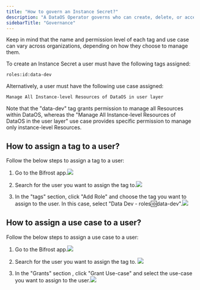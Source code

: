 ```yaml
---
title: "How to govern an Instance Secret?"
description: "A DataOS Operator governs who can create, delete, or access an Instance Secret by assigning specific tags or use cases to the users."
sidebarTitle: "Governance"
---
```


<Tip>
  Keep in mind that the name and permission level of each tag and use case can vary across organizations, depending on how they choose to manage them.
</Tip>

To create an Instance Secret a user must have the following tags assigned:

```bash
roles:id:data-dev                             
```

Alternatively,  a user must have the following use case assigned:

```bash
Manage All Instance-level Resources of DataOS in user layer
```

<Warning>
  Note that the "data-dev" tag grants permission to manage all Resources within DataOS, whereas the "Manage All Instance-level Resources of DataOS in the user layer" use case provides specific permission to manage only instance-level Resources.
</Warning>

## How to assign a tag to a user?

Follow the below steps to assign a tag to a user:

1. Go to the Bifrost app.![](/instance_secret/images/bifrost_homepage.png)

2. Search for the user you want to assign the tag to.![](/instance_secret/images/user_search.png)

3. In the "tags" section, click "Add Role" and choose the tag you want to assign to the user. In this case, select "Data Dev - roles:id:data-dev".![](/instance_secret/images/tag.png)

## How to assign a use case to a user?

Follow the below steps to assign a use case to a user:

1. Go to the Bifrost app.![](/instance_secret/images/bifrost_homepage.png)

2. Search for the user you want to assign the tag to. ![](/instance_secret/images/tag.png)

3. In the "Grants" section ,  click "Grant Use-case" and select the use-case you want to assign to the user.![](/instance_secret/images/user_grant.png)